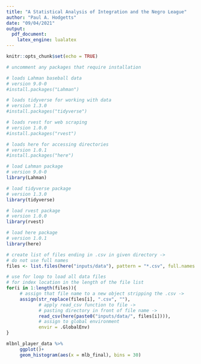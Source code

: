 ```yaml
---
title: "A Statistical Analysis of Integration and the Negro League"
author: "Paul A. Hodgetts"
date: "09/04/2021"
output: 
  pdf_document:
    latex_engine: lualatex
---
```


```r
knitr::opts_chunk$set(echo = TRUE)
```

```r
# uncomment any packages that require installation

# loads Lahman baseball data
# version 9.0-0
#install.packages("Lahman")

# loads tidyverse for working with data
# version 1.3.0
#install.packages("tidyverse")

# loads rvest for web scraping
# version 1.0.0
#install.packages("rvest")

# loads here for accessing directories
# version 1.0.1
#install.packages("here")
```

```r
# load Lahman package
# version 9.0-0
library(Lahman)

# load tidyverse package
# version 1.3.0
library(tidyverse)

# load rvest package
# version 1.0.0
library(rvest)

# load here package
# version 1.0.1
library(here)
```

```r
# create list of files ending in .csv in given directory ->
# do not use full names
files <- list.files(here("inputs/data"), pattern = "*.csv", full.names = F)

# use for loop to load all data files
# for index location in the length of the file list
for(i in 1:length(files)){
     # assign that file name to a new object stripping the .csv ->
     assign(str_replace(files[i], ".csv", ""),
            # apply read_csv function to file ->
            # pasting directory in front of file name ->
            read_csv(here(paste0("inputs/data/", files[i]))), 
            # assign to global environment
            envir = .GlobalEnv)
}
```

```r
mlbnl_player_data %>% 
     ggplot()+
     geom_histogram(aes(x = mlb_final), bins = 30)
```


